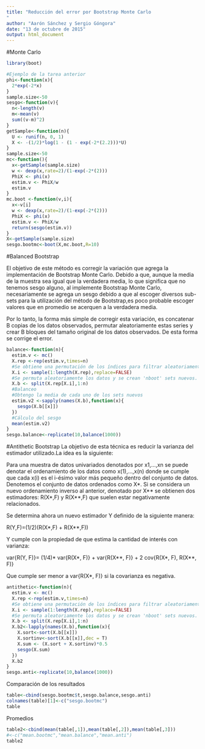 ```yaml
---
title: "Reducción del error por Bootstrap Monte Carlo
"
author: "Aarón Sánchez y Sergio Góngora"
date: "13 de octubre de 2015"
output: html_document
---
```

#Monte Carlo
```r
library(boot)
```

```r
#Ejemplo de la tarea anterior
phi<-function(x){
  2*exp(-2*x)
}
sample.size<-50
sesgo<-function(v){
  n<-length(v)
  m<-mean(v)
  sum((v-m)^2)
}
getSample<-function(n){
  U <- runif(n, 0, 1) 
  X <- -(1/2)*log(1 - (1 - exp(-2*(2.2)))*U)
}
sample.size<-50
mc<-function(){
  x<-getSample(sample.size)
  w <- dexp(x,rate=2)/(1-exp(-2*(2)))
  PhiX <- phi(x)
  estim.v <- PhiX/w
  estim.v
}
mc.boot <-function(v,i){
  x<-v[i]
  w <- dexp(x,rate=2)/(1-exp(-2*(2)))
  PhiX <- phi(x)
  estim.v <- PhiX/w
  return(sesgo(estim.v))
}
X<-getSample(sample.size)
sesgo.bootmc<-boot(X,mc.boot,R=10)
```



#Balanced Bootstrap

El objetivo de este método es corregir la variación que agrega la implementación de Bootstrap Monte Carlo. Debido a que, aunque la media de la muestra sea igual que la verdadera media, lo que significa que no tenemos sesgo alguno, al implemente Bootstrap Monte Carlo, necesariamente se agrega un sesgo debido a que al escoger diversos sub-sets para la utilización del método de Bootstrap,es poco probable escoger valores que en promedio se acerquen a la verdadera media.

Por lo tanto, la forma más simple de corregir esta variación, es concatenar B copias de los datos observados, permutar aleatoriamente estas series y crear B bloques del tamaño original de los datos observados. De esta forma se corrige el error.

```r
balance<-function(n){
  estim.v <- mc()
  X.rep <-rep(estim.v,times=n)
  #Se obtiene una permutación de los índices para filtrar aleatoriamente los datos
  X.i <- sample(1:length(X.rep),replace=FALSE)
  #Se permuta aleatoriamente los datos y se crean 'nboot' sets nuevos.
  X.b <- split(X.rep[X.i],1:n)
  #Balanceo
  #Obtengo la media de cada uno de los sets nuevos
  estim.v2 <-sapply(names(X.b),function(x){
    sesgo(X.b[[x]])
  })
  #Cálculo del sesgo
  mean(estim.v2)
}
sesgo.balance<-replicate(10,balance(1000))
```

#Antithetic Bootstrap
La objetivo de esta técnica es reducir la varianza del estimador utilizado.La idea es la siguiente:

Para una muestra de datos univariados denotados por x1,...,xn se puede denotar el ordenamiento de los datos como x(1),...,x(n) donde se cumple que cada x(i) es el i-ésimo valor más pequeño dentro del conjunto de datos. Denotemos el conjunto de datos ordenados como X\*. Si se considera un nuevo ordenamiento inverso al anterior, denotado por X\*\* se obtienen dos estimadores: R(X\*,F) y R(X\*\*,F) que suelen estar negativamente relacionados. 

Se determina ahora un nuevo estimador Y definido de la siguiente manera: 

R(Y,F)=(1/2)(R(X\*,F) + R(X\*\*,F)) 

Y cumple con la propiedad de que estima la cantidad de interés con varianza:

var{R(Y, F)}= (1/4)\* var{R(X\*, F)} + var{R(X\*\*, F)} + 2 cov{R(X\*, F), R(X\*\*, F)} 

Que cumple ser menor a var{R(X\*, F)} si la covarianza es negativa.

```r
antithetic<-function(n){
  estim.v <- mc()
  X.rep <-rep(estim.v,times=n)
  #Se obtiene una permutación de los índices para filtrar aleatoriamente los datos
  X.i <- sample(1:length(X.rep),replace=FALSE)
  #Se permuta aleatoriamente los datos y se crean 'nboot' sets nuevos.
  X.b <- split(X.rep[X.i],1:n)
  X.b2<-lapply(names(X.b),function(x){
    X.sort<-sort(X.b[[x]])
    X.sortinv<-sort(X.b[[x]],dec = T)
    X.sum <- (X.sort + X.sortinv)*0.5
    sesgo(X.sum)
  })
  X.b2
}
sesgo.anti<-replicate(10,balance(1000))
```

Comparación de los resultados

```r
table<-cbind(sesgo.bootmc$t,sesgo.balance,sesgo.anti)
colnames(table)[1]<-c("sesgo.bootmc")
table
```

Promedios
```r
table2<-cbind(mean(table[,1]),mean(table[,2]),mean(table[,3]))
#<-c("mean.bootmc","mean.balance","mean.anti")
table2
```






